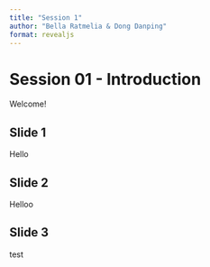 ```yaml
---
title: "Session 1"
author: "Bella Ratmelia & Dong Danping"
format: revealjs
---
```


# Session 01 - Introduction

Welcome!

## Slide 1

Hello

## Slide 2

Helloo

## Slide 3

test
